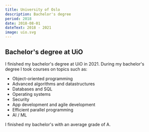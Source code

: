 ```yaml
---
title: University of Oslo
description: Bachelor's degree
period: 2018
date: 2018-08-01
dateText: 2018 - 2021
image: uio.svg
---
```



## Bachelor's degree at UiO

I finished my bachelor's degree at UiO in 2021. During my bachelor's degree I took courses
on topics such as:

- Object-oriented programming
- Advanced algorithms and datastructures
- Databases and SQL
- Operating systems
- Security
- App development and agile development
- Efficient parallel programming
- AI / ML

I finished my bachelor's with an average grade of A.
